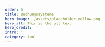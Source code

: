 ---
order: 5
title: Buchungssysteme
hero_image: ./assets/placeholder-yellow.png
hero_alt: This is the alt text
hero_credit: ''
intro: ''
category: tool
---

<PlaceholderText/>
